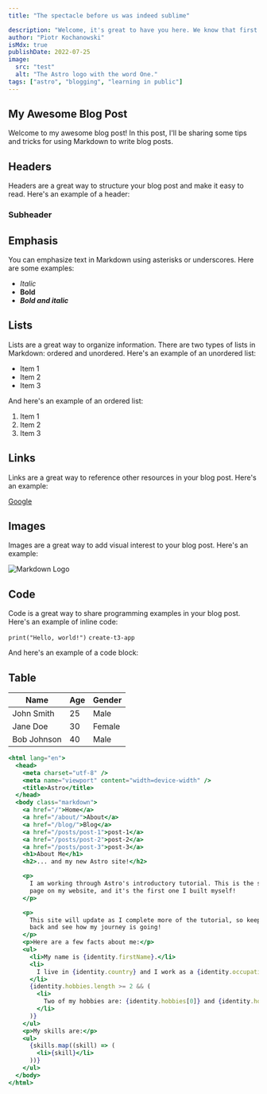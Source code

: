 ```yaml
---
title: "The spectacle before us was indeed sublime"

description: "Welcome, it's great to have you here. We know that first impressions are important, so we've populated..."
author: "Piotr Kochanowski"
isMdx: true
publishDate: 2022-07-25
image:
  src: "test"
  alt: "The Astro logo with the word One."
tags: ["astro", "blogging", "learning in public"]
---
```


## My Awesome Blog Post

Welcome to my awesome blog post! In this post, I'll be sharing some tips and tricks for using Markdown to write blog posts.

## Headers

Headers are a great way to structure your blog post and make it easy to read. Here's an example of a header:

### Subheader

## Emphasis

You can emphasize text in Markdown using asterisks or underscores. Here are some examples:

- _Italic_
- **Bold**
- **_Bold and italic_**

## Lists

Lists are a great way to organize information. There are two types of lists in Markdown: ordered and unordered. Here's an example of an unordered list:

- Item 1
- Item 2
- Item 3

And here's an example of an ordered list:

1. Item 1
2. Item 2
3. Item 3

## Links

Links are a great way to reference other resources in your blog post. Here's an example:

[Google](https://www.google.com)

## Images

Images are a great way to add visual interest to your blog post. Here's an example:

![Markdown Logo](https://upload.wikimedia.org/wikipedia/commons/thumb/4/48/Markdown-mark.svg/1200px-Markdown-mark.svg.png)

## Code

Code is a great way to share programming examples in your blog post. Here's an example of inline code:

`print("Hello, world!")` `create-t3-app`

And here's an example of a code block:

## Table

| **Name**    | **Age** | **Gender** |
| ----------- | ------- | ---------- |
| John Smith  | 25      | Male       |
| Jane Doe    | 30      | Female     |
| Bob Johnson | 40      | Male       |

```jsx
<html lang="en">
  <head>
    <meta charset="utf-8" />
    <meta name="viewport" content="width=device-width" />
    <title>Astro</title>
  </head>
  <body class="markdown">
    <a href="/">Home</a>
    <a href="/about/">About</a>
    <a href="/blog/">Blog</a>
    <a href="/posts/post-1">post-1</a>
    <a href="/posts/post-2">post-2</a>
    <a href="/posts/post-3">post-3</a>
    <h1>About Me</h1>
    <h2>... and my new Astro site!</h2>

    <p>
      I am working through Astro's introductory tutorial. This is the second
      page on my website, and it's the first one I built myself!
    </p>

    <p>
      This site will update as I complete more of the tutorial, so keep checking
      back and see how my journey is going!
    </p>
    <p>Here are a few facts about me:</p>
    <ul>
      <li>My name is {identity.firstName}.</li>
      <li>
        I live in {identity.country} and I work as a {identity.occupation}.
      </li>
      {identity.hobbies.length >= 2 && (
        <li>
          Two of my hobbies are: {identity.hobbies[0]} and {identity.hobbies[1]}
        </li>
      )}
    </ul>
    <p>My skills are:</p>
    <ul>
      {skills.map((skill) => (
        <li>{skill}</li>
      ))}
    </ul>
  </body>
</html>
```

